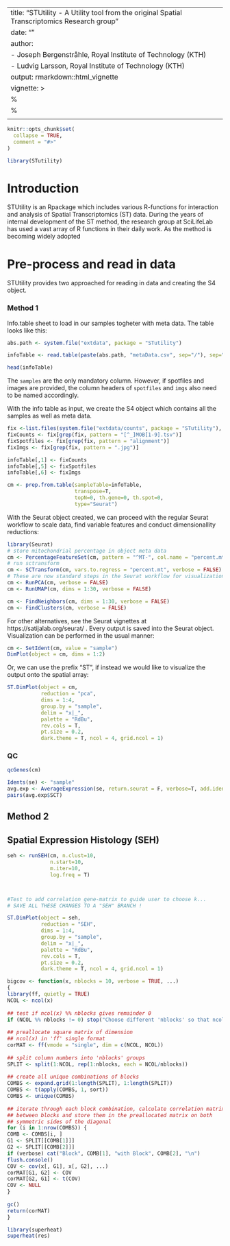 --
title: "STUtility - A  Utility tool from the original Spatial Transcriptomics Research group"
date: ""
author: 
- Joseph Bergenstråhle, Royal Institute of Technology (KTH)
- Ludvig Larsson, Royal Institute of Technology (KTH)
output: rmarkdown::html_vignette
vignette: >
  %\VignetteIndexEntry{STUtility vignette}
  %\VignetteEngine{knitr::rmarkdown}
  \usepackage[utf8]{inputenc}
---

```r
knitr::opts_chunk$set(
  collapse = TRUE,
  comment = "#>"
)
```

```r
library(STutility)

```


Introduction
============

STUtility is an Rpackage which includes various R-functions for interaction and analysis of Spatial Transcriptomics (ST) data. During the years of internal development of the ST method, the research group at SciLifeLab has used a vast array of R functions in their daily work. As the method is becoming widely adopted 


Pre-process and read in data
=============

STUtility provides two approached for reading in data and creating the S4 object. 

### Method 1

Info.table sheet to load in our samples togheter with meta data. 
The table looks like this:

```r

abs.path <- system.file("extdata", package = "STutility")

```

```r

infoTable <- read.table(paste(abs.path, "metaData.csv", sep="/"), sep=";", header=T)

head(infoTable)
```

The `samples` are the only mandatory column. However, if spotfiles and images are provided, the column headers of `spotfiles` and `imgs` also need to be named accordingly. 

With the info table as input, we create the S4 object which contains all the samples as well as meta data. 

```r
fix <-list.files(system.file("extdata/counts", package = "STutility"), full.names = T)
fixCounts <- fix[grep(fix, pattern = "[^_]MOB[1-9].tsv")]
fixSpotfiles <- fix[grep(fix, pattern = "alignment")]
fixImgs <- fix[grep(fix, pattern = ".jpg")]

infoTable[,1] <- fixCounts
infoTable[,5] <- fixSpotfiles
infoTable[,6] <- fixImgs

```

```r

cm <- prep.from.table(sampleTable=infoTable, 
                      transpose=T, 
                      topN=0, th.gene=0, th.spot=0, 
                      type="Seurat")

```

With the Seurat object created, we can proceed with the regular Seurat workflow to scale data, find variable features and conduct dimensionallity reductions:

```r
library(Seurat)
# store mitochondrial percentage in object meta data
cm <- PercentageFeatureSet(cm, pattern = "^MT-", col.name = "percent.mt")
# run sctransform
cm <- SCTransform(cm, vars.to.regress = "percent.mt", verbose = FALSE)
# These are now standard steps in the Seurat workflow for visualization and clustering
cm <- RunPCA(cm, verbose = FALSE)
cm <- RunUMAP(cm, dims = 1:30, verbose = FALSE)

cm <- FindNeighbors(cm, dims = 1:30, verbose = FALSE)
cm <- FindClusters(cm, verbose = FALSE)

```

For other alternatives, see the Seurat vignettes at https://satijalab.org/seurat/ . Every output is saved into the Seurat object. Visualization can be performed in the usual manner:

```r

cm <- SetIdent(cm, value = "sample")
DimPlot(object = cm, dims = 1:2)

```

Or, we can use the prefix "ST", if instead we would like to visualize the output onto the spatial array:

```r

ST.DimPlot(object = cm, 
           reduction = "pca",
           dims = 1:4, 
           group.by = "sample", 
           delim = "x|_", 
           palette = "RdBu",
           rev.cols = T,
           pt.size = 0.2,
           dark.theme = T, ncol = 4, grid.ncol = 1)

```



### QC 

```r
qcGenes(cm)


```

```r

Idents(se) <- "sample"
avg.exp <- AverageExpression(se, return.seurat = F, verbose=T, add.ident = "sample")
pairs(avg.exp$SCT)


```





## Method 2







## Spatial Expression Histology (SEH)


```r


seh <- runSEH(cm, n.clust=10,
              n.start=10, 
              m.iter=10,
              log.freq = T)



#Test to add correlation gene-matrix to guide user to choose k...
# SAVE ALL THESE CHANGES TO A "SEH" BRANCH ! 


```

```r

ST.DimPlot(object = seh, 
           reduction = "SEH",
           dims = 1:4, 
           group.by = "sample", 
           delim = "x|_", 
           palette = "RdBu",
           rev.cols = T,
           pt.size = 0.2,
           dark.theme = T, ncol = 4, grid.ncol = 1)
```




```r


bigcov <- function(x, nblocks = 10, verbose = TRUE, ...)
{
library(ff, quietly = TRUE)
NCOL <- ncol(x)
 
## test if ncol(x) %% nblocks gives remainder 0
if (NCOL %% nblocks != 0) stop("Choose different 'nblocks' so that ncol(x) %% nblocks = 0!")
 
## preallocate square matrix of dimension
## ncol(x) in 'ff' single format
corMAT <- ff(vmode = "single", dim = c(NCOL, NCOL))
 
## split column numbers into 'nblocks' groups
SPLIT <- split(1:NCOL, rep(1:nblocks, each = NCOL/nblocks))
 
## create all unique combinations of blocks
COMBS <- expand.grid(1:length(SPLIT), 1:length(SPLIT))
COMBS <- t(apply(COMBS, 1, sort))
COMBS <- unique(COMBS)
 
## iterate through each block combination, calculate correlation matrix
## between blocks and store them in the preallocated matrix on both
## symmetric sides of the diagonal
for (i in 1:nrow(COMBS)) {
COMB <- COMBS[i, ]
G1 <- SPLIT[[COMB[1]]]
G2 <- SPLIT[[COMB[2]]]
if (verbose) cat("Block", COMB[1], "with Block", COMB[2], "\n")
flush.console()
COV <- cov(x[, G1], x[, G2], ...)
corMAT[G1, G2] <- COV
corMAT[G2, G1] <- t(COV)
COV <- NULL
}
 
gc()
return(corMAT)
}

library(superheat)
superheat(res)
```

